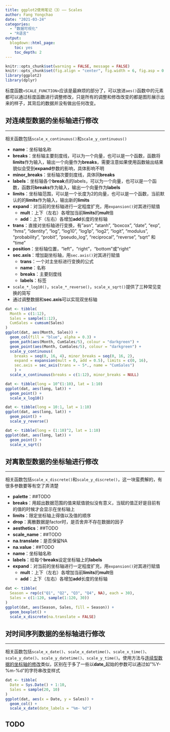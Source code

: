 ```yaml
---
title: ggplot2使用笔记（3）—— Scales
author: Fang Yongchao
date: "2021-03-24"
categories:
  - "数据可视化"
  - "R语言"
output:
  blogdown::html_page:
    toc: yes
    toc_depth: 2
---
```


```r
knitr::opts_chunk$set(warning = FALSE, message = FALSE)
knitr::opts_chunk$set(fig.align = "center", fig.width = 6, fig.asp = 0.7)
library(ggplot2)
library(dplyr)
```

标度函数`<SCALE_FUNCTION>`应该是最麻烦的部分了，可以放进`aes()`函数中的元素都可以通过标度函数进行调整修改，只是所有的调整和修改改变的都是图形展示出来的样子，其背后的数据并没有做出任何改变。

## 对连续型数据的坐标轴进行修改

----------------------

相关函数包括`scale_x_continuous()`和`scale_y_continuous()`

- **name**：坐标轴名称
- **breaks**：坐标轴主要刻度线，可以为一个向量，也可以是一个函数，函数将**limits**作为输入，输出一个向量作为**breaks**，需要注意如果使用函数输出结果貌似会受到**expand**参数的影响，具体影响不明
- **minor_breaks**：坐标轴次要刻度线，具体同**breaks**
- **labels**：坐标轴各个**break**点的labels，可以为一个向量，也可以是一个函数，函数将**breaks**作为输入，输出一个向量作为**labels**
- **limits**：坐标轴范围，可以是一个长度为2的向量，也可以是一个函数，当前默认的的**limits**作为输入，输出新的**limits**
- **expand**：对当前的坐标轴进行一定程度扩充，用`expansion()`对其进行赋值
  - **mult**：上下（左右）各增加当前**limits**的**mult**倍
  - **add**：上下（左右）各增加**add**长度的坐标轴
- **trans**：直接对坐标轴进行变换，有"asn", "atanh", "boxcox", "date", "exp", "hms", "identity", "log", "log10", "log1p", "log2", "logit", "modulus", "probability", "probit", "pseudo_log", "reciprocal", "reverse", "sqrt" 和 "time"
- **position**：坐标轴位置，"left"，"right"，"bottom"或"right"
- **sec.axis**：增加副坐标轴，用`sec.axis()`对其进行赋值
  - **trans**：一个对主坐标进行变换的公式
  - **name**：名称
  - **breaks**：主要刻度线
  - **labels**：标签
- `scale_*_log10()`，`scale_*_reverse()`，`scale_x_sqrt()`提供了三种常见变换的简写
- 通过调整数据和**sec.axis**可以实现双坐标轴

```r
dat <- tibble(
  Month = c(1:12), 
  Sales = sample(1:12),
  CumSales = cumsum(Sales)
)
ggplot(dat, aes(Month, Sales)) +
  geom_col(fill = "blue", alpha = 0.3) +
  geom_path(aes(Month, CumSales/5), colour = "darkgreen") +
  geom_point(aes(Month, CumSales/5), colour = "darkgreen") +
  scale_y_continuous(
    breaks = seq(0, 16, 4), minor_breaks = seq(0, 16, 2),
    expand = expansion(mult = 0, add = 0.5), limits = c(0, 16),
    sec.axis = sec_axis(trans = ~ 5*., name = "CumSales")
    ) +
  scale_x_continuous(breaks = c(1:12), minor_breaks = NULL)
```

```r
dat <- tibble(long = 10^(1:10), lat = 1:10)
ggplot(dat, aes(long, lat)) +
  geom_point() +
  scale_x_log10()
```

```r
dat <- tibble(long = 10:1, lat = 1:10)
ggplot(dat, aes(long, lat)) +
  geom_point() +
  scale_y_reverse()
```

```r
dat <- tibble(long = (1:10)^2, lat = 1:10)
ggplot(dat, aes(long, lat)) +
  geom_point() +
  scale_x_sqrt()
```

## 对离散型数据的坐标轴进行修改

----------------------------

相关函数包括`scale_x_discrete()`和`scale_y_discrete()`，这一块蛮费解的，有很多参数要等有空了弄清楚

- **palette**：##TODO
- **breaks**：用超出数据范围的值来赋值貌似没有意义，当赋的值正好是目前有的值的时候才会显示在坐标轴上
- **limits**：限定坐标轴上得值以及值的顺序
- **drop**：离散数据是factor时，是否舍弃不存在数据的因子
- **aesthetics**：##TODO
- **scale_name**：##TODO
- **na.translate**：是否保留NA
- **na.value**：##TODO
- **name**：坐标轴名称
- **labels**：给每个**breaks**设定坐标轴上的**labels**
- **expand**：对当前的坐标轴进行一定程度扩充，用`expansion()`对其进行赋值
  - **mult**：上下（左右）各增加当前**limits**的**mult**倍
  - **add**：上下（左右）各增加**add**长度的坐标轴
  
```r
dat <- tibble(
  Season = rep(c("Q1", "Q2", "Q3", "Q4", NA), each = 30),
  Sales = c(1:120, sample(1:120, 30))
)
ggplot(dat, aes(Season, Sales, fill = Season)) +
  geom_boxplot() +
  scale_x_discrete(na.translate = FALSE)
```

## 对时间序列数据的坐标轴进行修改

--------------------------------

相关函数包括`scale_x_date()`、`scale_x_datetime()`、`scale_x_time()`、`scale_y_date()`、`scale_y_datetime()`、`scale_y_time()`。使用方法与[连续型数据的坐标轴的修改](#对连续型数据的坐标轴进行修改)类似，区别在于多了一些以**date_**起始的参数可以通过如"%Y-%m-%d"的字符串改变样式


```r
dat <- tibble(
  Date = Sys.Date() + 1:10,
  Sales = sample(20, 10)
)
ggplot(dat, aes(x = Date, y = Sales)) + 
  geom_col() + 
  scale_x_date(date_labels = "%m- %d")
```

## TODO

